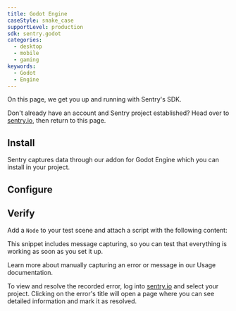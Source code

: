 ```yaml
---
title: Godot Engine
caseStyle: snake_case
supportLevel: production
sdk: sentry.godot
categories:
  - desktop
  - mobile
  - gaming
keywords:
  - Godot
  - Engine
---
```


<PlatformContent includePath="getting-started-primer" />

On this page, we get you up and running with Sentry's SDK.

Don't already have an account and Sentry project established? Head over to [sentry.io](https://sentry.io/signup/), then return to this page.

## Install

Sentry captures data through our addon for Godot Engine which you can install in your project.

<PlatformContent includePath="getting-started-install" />

## Configure

<PlatformContent includePath="getting-started-config" />

## Verify

Add a `Node` to your test scene and attach a script with the following content:

<PlatformContent includePath="getting-started-verify" />

This snippet includes message capturing, so you can test that everything is working as soon as you set it up.

<Alert>

Learn more about manually capturing an error or message in our <PlatformLink to="/usage/">Usage documentation</PlatformLink>.

</Alert>

To view and resolve the recorded error, log into [sentry.io](https://sentry.io) and select your project. Clicking on the error's title will open a page where you can see detailed information and mark it as resolved.
